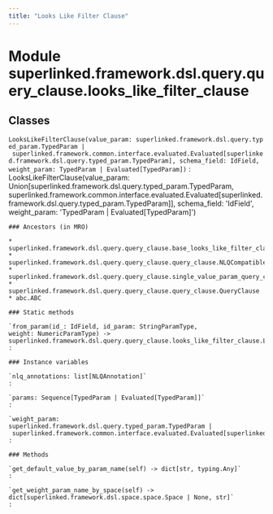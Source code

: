 ```yaml
---
title: "Looks Like Filter Clause"
---
```


Module superlinked.framework.dsl.query.query_clause.looks_like_filter_clause
============================================================================

Classes
-------

`LooksLikeFilterClause(value_param: superlinked.framework.dsl.query.typed_param.TypedParam | superlinked.framework.common.interface.evaluated.Evaluated[superlinked.framework.dsl.query.typed_param.TypedParam], schema_field: IdField, weight_param: TypedParam | Evaluated[TypedParam])`
:   LooksLikeFilterClause(value_param: Union[superlinked.framework.dsl.query.typed_param.TypedParam, superlinked.framework.common.interface.evaluated.Evaluated[superlinked.framework.dsl.query.typed_param.TypedParam]], schema_field: 'IdField', weight_param: 'TypedParam | Evaluated[TypedParam]')

    ### Ancestors (in MRO)

    * superlinked.framework.dsl.query.query_clause.base_looks_like_filter_clause.BaseLooksLikeFilterClause
    * superlinked.framework.dsl.query.query_clause.query_clause.NLQCompatible
    * superlinked.framework.dsl.query.query_clause.single_value_param_query_clause.SingleValueParamQueryClause
    * superlinked.framework.dsl.query.query_clause.query_clause.QueryClause
    * abc.ABC

    ### Static methods

    `from_param(id_: IdField, id_param: StringParamType, weight: NumericParamType) ‑> superlinked.framework.dsl.query.query_clause.looks_like_filter_clause.LooksLikeFilterClause`
    :

    ### Instance variables

    `nlq_annotations: list[NLQAnnotation]`
    :

    `params: Sequence[TypedParam | Evaluated[TypedParam]]`
    :

    `weight_param: superlinked.framework.dsl.query.typed_param.TypedParam | superlinked.framework.common.interface.evaluated.Evaluated[superlinked.framework.dsl.query.typed_param.TypedParam]`
    :

    ### Methods

    `get_default_value_by_param_name(self) ‑> dict[str, typing.Any]`
    :

    `get_weight_param_name_by_space(self) ‑> dict[superlinked.framework.dsl.space.space.Space | None, str]`
    :